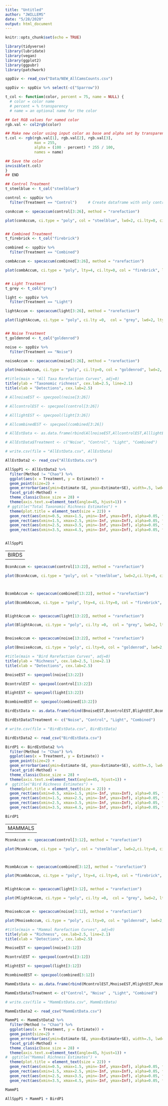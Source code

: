 ```yaml
---
title: "Untitled"
author: "JWILLEMS"
date: "5/28/2020"
output: html_document
---
```


```r
knitr::opts_chunk$set(echo = TRUE)
```

```r
library(tidyverse)
library(lubridate)
library(vegan)
library(ggplot2)
library(ggpubr)
library(patchwork)
```

```r
sppDiv <- read_csv("Data/NEW_AllCamsCounts.csv")

sppDiv <- sppDiv %>% select(-c("Sparrow"))  
```


```r
t_col <- function(color, percent = 75, name = NULL) {
  # color = color name
  # percent = % transparency
  # name = an optional name for the color

## Get RGB values for named color
rgb.val <- col2rgb(color)

## Make new color using input color as base and alpha set by transparency
t.col <- rgb(rgb.val[1], rgb.val[2], rgb.val[3],
             max = 255,
             alpha = (100 - percent) * 255 / 100,
             names = name)

## Save the color
invisible(t.col)
}
## END
```

```r
## Control Treatment
t_steelblue <- t_col("steelblue")

control <- sppDiv %>% 
  filter(Treatment == "Control")     # Create dataframe with only control sites

conAccum <- specaccum(control[3:26], method = "rarefaction")    

plot(conAccum, ci.type = "poly", col = "steelblue", lwd=2, ci.lty=0, ci.col = t_steelblue, ylim=c(0,20), las=1, ylab ="", xlab = "", xvar = "individuals", xlim=c(0,1700), cex.lab=3)   # Plot of above SAC


## Combined Treatment
t_firebrick <- t_col("firebrick")

combined <- sppDiv %>% 
  filter(Treatment == "Combined")

combAccum <- specaccum(combined[3:26], method = "rarefaction")

plot(combAccum, ci.type = "poly", lty=4, ci.lty=0, col = "firebrick", lwd=2, ci.col = t_firebrick, add=T, xvar = "individuals")


## Light Treatment
t_grey <- t_col("grey")

light <- sppDiv %>% 
  filter(Treatment == "Light")

lightAccum <- specaccum(light[3:26], method = "rarefaction")

plot(lightAccum, ci.type = "poly", ci.lty =0,  col = "grey", lwd=2, lty = 2, ci.col = t_grey, add=T, xvar = "individuals")


## Noise Treatment
t_goldenrod <- t_col("goldenrod")

noise <- sppDiv %>% 
  filter(Treatment == "Noise")

noiseAccum <- specaccum(noise[3:26], method = "rarefaction")

plot(noiseAccum, ci.type = "poly", ci.lty=0, col = "goldenrod", lwd=2, lty=3, ci.col = t_goldenrod, add=T, xvar = "individuals")

#title(main = "All Taxa Rarefaction Curves", adj=0)
title(ylab = "Taxonomic richness", cex.lab=2.5, line=2.1)
title(xlab = "Detections", cex.lab=2.5)
```

```r
# AllnoiseEST <- specpool(noise[3:26])

# AllcontrolEST <- specpool(control[3:26])

# AlllightEST <- specpool(light[3:26])

# AllcombinedEST <- specpool(combined[3:26])

# AllEstData <- as.data.frame(rbind(AllnoiseEST,AllcontrolEST,AlllightEST,AllcombinedEST))

# AllEstData$Treatment <- c("Noise", "Control", "Light", "Combined")

# write.csv(file = "AllEstData.csv", AllEstData)
```

```r
AllEstData2 <- read_csv("AllEstData.csv")

AllSppP1 <- AllEstData2 %>% 
  filter(Method != "Chao") %>% 
  ggplot(aes(x = Treatment, y = Estimate)) + 
  geom_point(size=2) + 
  geom_errorbar(aes(ymin=Estimate-SE, ymax=Estimate+SE), width=.5, lwd=1) +
  facet_grid(~Method) +
  theme_classic(base_size = 28) +
  theme(axis.text.x=element_text(angle=45, hjust=1)) +
 # ggtitle("Total Taxonomic Richness Estimates") +
  theme(plot.title = element_text(size = 22)) +
  geom_rect(aes(xmin=0.5, xmax=1.5, ymin=-Inf, ymax=Inf), alpha=0.05, fill="firebrick") +
  geom_rect(aes(xmin=1.5, xmax=2.5, ymin=-Inf, ymax=Inf), alpha=0.05, fill="steelblue") +
  geom_rect(aes(xmin=2.5, xmax=3.5, ymin=-Inf, ymax=Inf), alpha=0.05, fill="grey") +
  geom_rect(aes(xmin=3.5, xmax=4.5, ymin=-Inf, ymax=Inf), alpha=0.05, fill="goldenrod")


AllSppP1  
```



------------------------------------------
BIRDS
------------------------------------------



```r
BconAccum <- specaccum(control[13:22], method = "rarefaction")   

plot(BconAccum, ci.type = "poly", col = "steelblue", lwd=2,ci.lty=0, ci.col = t_steelblue, ylim=c(0,8), las=1, ylab ="", xlab = "", xvar = "individuals", xlim=c(0,250), cex.lab=3)   



BcombAccum <- specaccum(combined[13:22], method = "rarefaction")

plot(BcombAccum, ci.type = "poly", lty=4, ci.lty=0, col = "firebrick", lwd=2, ci.col = t_firebrick, add=T, xvar = "individuals")


BlightAccum <- specaccum(light[13:22], method = "rarefaction")

plot(BlightAccum, ci.type = "poly", ci.lty =0,  col = "grey", lwd=2, lty = 2, ci.col = t_grey, add=T, xvar = "individuals")


BnoiseAccum <- specaccum(noise[13:22], method = "rarefaction")

plot(BnoiseAccum, ci.type = "poly", ci.lty=0, col = "goldenrod", lwd=2, lty=3, ci.col = t_goldenrod, add=T, xvar = "individuals")

#title(main = "Bird Rarefaction Curves", adj=0)
title(ylab = "Richness", cex.lab=2.5, line=2.1)
title(xlab = "Detections", cex.lab=2.5)
```

```r
BnoiseEST <- specpool(noise[13:22])

BcontrolEST <- specpool(control[13:22])

BlightEST <- specpool(light[13:22])

BcombinedEST <- specpool(combined[13:22])

BirdEstData <- as.data.frame(rbind(BnoiseEST,BcontrolEST,BlightEST,BcombinedEST))

BirdEstData$Treatment <- c("Noise", "Control", "Light", "Combined")

# write.csv(file = "BirdEstData.csv", BirdEstData)
```

```r
BirdEstData2 <- read_csv("BirdEstData.csv")

BirdP1 <- BirdEstData2 %>% 
  filter(Method != "Chao") %>% 
  ggplot(aes(x = Treatment, y = Estimate)) + 
  geom_point(size=2) + 
  geom_errorbar(aes(ymin=Estimate-SE, ymax=Estimate+SE), width=.5, lwd=1) +
  facet_grid(~Method) +
  theme_classic(base_size = 28) +
  theme(axis.text.x=element_text(angle=45, hjust=1)) +
#  ggtitle("Bird Richness Estimates") +
  theme(plot.title = element_text(size = 22)) +
  geom_rect(aes(xmin=0.5, xmax=1.5, ymin=-Inf, ymax=Inf), alpha=0.05, fill="firebrick") +
  geom_rect(aes(xmin=1.5, xmax=2.5, ymin=-Inf, ymax=Inf), alpha=0.05, fill="steelblue") +
  geom_rect(aes(xmin=2.5, xmax=3.5, ymin=-Inf, ymax=Inf), alpha=0.05, fill="grey") +
  geom_rect(aes(xmin=3.5, xmax=4.5, ymin=-Inf, ymax=Inf), alpha=0.05, fill="goldenrod")

BirdP1
```



------------------------------------------
MAMMALS
------------------------------------------



```r
MconAccum <- specaccum(control[3:12], method = "rarefaction")   

plot(MconAccum, ci.type = "poly", col = "steelblue", lwd=2,ci.lty=0, ci.col = t_steelblue, ylim=c(0,8), las=1, ylab ="", xlab = "", xvar = "individuals", xlim=c(0,1700), cex.lab=3)   # Plot of above SAC



McombAccum <- specaccum(combined[3:12], method = "rarefaction")

plot(McombAccum, ci.type = "poly", lty=4, ci.lty=0, col = "firebrick", lwd=2, ci.col = t_firebrick, add=T, xvar = "individuals")


MlightAccum <- specaccum(light[3:12], method = "rarefaction")

plot(MlightAccum, ci.type = "poly", ci.lty =0,  col = "grey", lwd=2, lty = 2, ci.col = t_grey, add=T, xvar = "individuals")


MnoiseAccum <- specaccum(noise[3:12], method = "rarefaction")

plot(MnoiseAccum, ci.type = "poly", ci.lty=0, col = "goldenrod", lwd=2, lty=3, ci.col = t_goldenrod, add=T, xvar = "individuals")

#title(main = "Mammal Rarefaction Curves", adj=0)
title(ylab = "Richness", cex.lab=2.5, line=2.1)
title(xlab = "Detections", cex.lab=2.5)
```

```r
MnoiseEST <- specpool(noise[3:12])

McontrolEST <- specpool(control[3:12])

MlightEST <- specpool(light[3:12])

McombinedEST <- specpool(combined[3:12])

MammEstData <- as.data.frame(rbind(McontrolEST,MnoiseEST,MlightEST,McombinedEST))

MammEstData$Treatment <- c("Control", "Noise" , "Light", "Combined")

# write.csv(file = "MammEstData.csv", MammEstData)
```

```r
MammEstData2 <- read_csv("MammEstData.csv")

MammP1 <- MammEstData2 %>% 
  filter(Method != "Chao") %>% 
  ggplot(aes(x = Treatment, y = Estimate)) + 
  geom_point(size=2) + 
  geom_errorbar(aes(ymin=Estimate-SE, ymax=Estimate+SE), width=.5, lwd=1) +
  facet_grid(~Method) +
  theme_classic(base_size = 28) +
  theme(axis.text.x=element_text(angle=45, hjust=1)) +
#  ggtitle("Mammal Richness Estimates") +
  theme(plot.title = element_text(size = 22)) +
  geom_rect(aes(xmin=0.5, xmax=1.5, ymin=-Inf, ymax=Inf), alpha=0.05, fill="firebrick") +
  geom_rect(aes(xmin=1.5, xmax=2.5, ymin=-Inf, ymax=Inf), alpha=0.05, fill="steelblue") +
  geom_rect(aes(xmin=2.5, xmax=3.5, ymin=-Inf, ymax=Inf), alpha=0.05, fill="grey") +
  geom_rect(aes(xmin=3.5, xmax=4.5, ymin=-Inf, ymax=Inf), alpha=0.05, fill="goldenrod")

MammP1
```






```r
AllSppP1 + MammP1 + BirdP1
```








